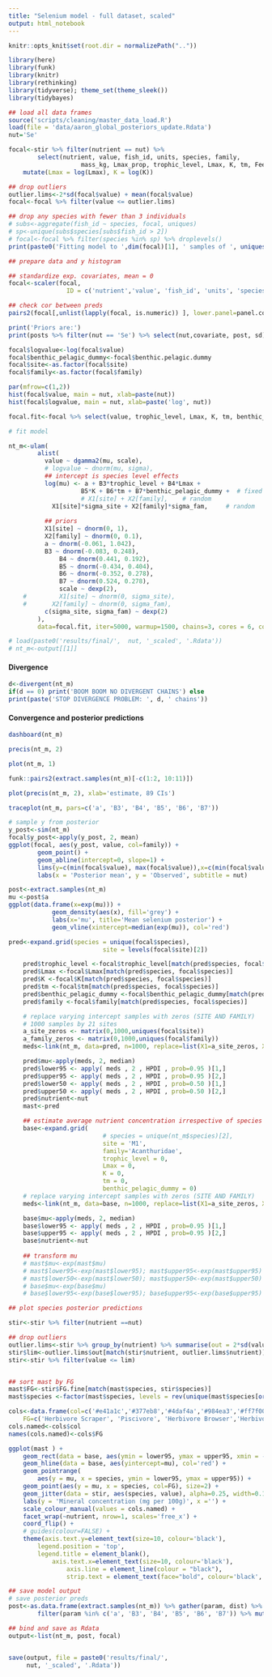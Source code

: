 ```yaml
---
title: "Selenium model - full dataset, scaled"
output: html_notebook
---
```


```r
knitr::opts_knit$set(root.dir = normalizePath(".."))
```

```r
library(here)
library(funk)
library(knitr)
library(rethinking)
library(tidyverse); theme_set(theme_sleek())
library(tidybayes)

## load all data frames
source('scripts/cleaning/master_data_load.R')
load(file = 'data/aaron_global_posteriors_update.Rdata')
nut='Se'
```

```r

focal<-stir %>% filter(nutrient == nut) %>%
		select(nutrient, value, fish_id, units, species, family, 
					mass_kg, Lmax_prop, trophic_level, Lmax, K, tm, Feeding_path, site) %>%
    mutate(Lmax = log(Lmax), K = log(K))

## drop outliers
outlier.lims<-2*sd(focal$value) + mean(focal$value)
focal<-focal %>% filter(value <= outlier.lims)

## drop any species with fewer than 3 individuals
# subs<-aggregate(fish_id ~ species, focal, uniques)
# sp<-unique(subs$species[subs$fish_id > 2])
# focal<-focal %>% filter(species %in% sp) %>% droplevels()
print(paste0('Fitting model to ',dim(focal)[1], ' samples of ', uniques(focal$species), ' species'))
```

```r
## prepare data and y histogram

## standardize exp. covariates, mean = 0
focal<-scaler(focal, 
				ID = c('nutrient','value', 'fish_id', 'units', 'species', 'family', 'site'), cats=TRUE) 

## check cor between preds
pairs2(focal[,unlist(lapply(focal, is.numeric)) ], lower.panel=panel.cor, upper.panel=panel.smooth2)

print('Priors are:')
print(posts %>% filter(nut == 'Se') %>% select(nut,covariate, post, sd)) %>% mutate(post = round(post,3), sd = round(sd,3))

focal$logvalue<-log(focal$value)
focal$benthic_pelagic_dummy<-focal$benthic.pelagic.dummy
focal$site<-as.factor(focal$site)
focal$family<-as.factor(focal$family)

par(mfrow=c(1,2))
hist(focal$value, main = nut, xlab=paste(nut))
hist(focal$logvalue, main = nut, xlab=paste('log', nut))

focal.fit<-focal %>% select(value, trophic_level, Lmax, K, tm, benthic_pelagic_dummy, site, family)
```

```r
# fit model

nt_m<-ulam(
        alist(
          value ~ dgamma2(mu, scale),
          # logvalue ~ dnorm(mu, sigma),
          ## intercept is species level effects
          log(mu) <- a + B3*trophic_level + B4*Lmax + 
          			B5*K + B6*tm + B7*benthic_pelagic_dummy +  # fixed
          			# X1[site] + X2[family], 	# random
            X1[site]*sigma_site + X2[family]*sigma_fam, 	# random
          
          ## priors
          X1[site] ~ dnorm(0, 1),
          X2[family] ~ dnorm(0, 0.1),
          a ~ dnorm(-0.061, 1.042),
          B3 ~ dnorm(-0.083, 0.248),
    		  B4 ~ dnorm(0.441, 0.192),
    		  B5 ~ dnorm(-0.434, 0.404),
    		  B6 ~ dnorm(-0.352, 0.278),
    		  B7 ~ dnorm(0.524, 0.278),
    		  scale ~ dexp(2),
    # 		  X1[site] ~ dnorm(0, sigma_site),
    #       X2[family] ~ dnorm(0, sigma_fam),
          c(sigma_site, sigma_fam) ~ dexp(2)
        ),
        data=focal.fit, iter=5000, warmup=1500, chains=3, cores = 6, control=list(adapt_delta=0.99), messages=FALSE)

# load(paste0('results/final/',	 nut, '_scaled', '.Rdata'))
# nt_m<-output[[1]]
```
#### Divergence

```r
d<-divergent(nt_m)
if(d == 0) print('BOOM BOOM NO DIVERGENT CHAINS') else
print(paste('STOP DIVERGENCE PROBLEM: ', d, ' chains'))
```



#### Convergence and posterior predictions 


```r
dashboard(nt_m)
```


```r
precis(nt_m, 2)
```

```r
plot(nt_m, 1)
```

```r
funk::pairs2(extract.samples(nt_m)[-c(1:2, 10:11)])
```

```r
plot(precis(nt_m, 2), xlab='estimate, 89 CIs')
```
```r
traceplot(nt_m, pars=c('a', 'B3', 'B4', 'B5', 'B6', 'B7'))
```

```r
# sample y from posterior
y_post<-sim(nt_m)
focal$y_post<-apply(y_post, 2, mean)
ggplot(focal, aes(y_post, value, col=family)) + 
        geom_point() + 
        geom_abline(intercept=0, slope=1) +
        lims(y=c(min(focal$value), max(focal$value)),x=c(min(focal$value), max(focal$value))) +
        labs(x = 'Posterior mean', y = 'Observed', subtitle = nut)
```

```r
post<-extract.samples(nt_m)
mu <-post$a
ggplot(data.frame(x=exp(mu))) + 
            geom_density(aes(x), fill='grey') + 
            labs(x='mu', title='Mean selenium posterior') +       
            geom_vline(xintercept=median(exp(mu)), col='red')

```
```r
pred<-expand.grid(species = unique(focal$species),
						  site = levels(focal$site)[2])

	pred$trophic_level <-focal$trophic_level[match(pred$species, focal$species)]
	pred$Lmax <-focal$Lmax[match(pred$species, focal$species)]
	pred$K <-focal$K[match(pred$species, focal$species)]
	pred$tm <-focal$tm[match(pred$species, focal$species)]
	pred$benthic_pelagic_dummy <-focal$benthic_pelagic_dummy[match(pred$species,focal$species)]
	pred$family <-focal$family[match(pred$species, focal$species)]

	# replace varying intercept samples with zeros (SITE AND FAMILY)
	# 1000 samples by 21 sites
	a_site_zeros <- matrix(0,1000,uniques(focal$site))
	a_family_zeros <- matrix(0,1000,uniques(focal$family))
	meds<-link(nt_m, data=pred, n=1000, replace=list(X1=a_site_zeros, X2 = a_family_zeros))

	pred$mu<-apply(meds, 2, median)
	pred$lower95 <- apply( meds , 2 , HPDI , prob=0.95 )[1,]
	pred$upper95 <- apply( meds , 2 , HPDI , prob=0.95 )[2,]
	pred$lower50 <- apply( meds , 2 , HPDI , prob=0.50 )[1,]
	pred$upper50 <- apply( meds , 2 , HPDI , prob=0.50 )[2,]
	pred$nutrient<-nut
	mast<-pred

	## estimate average nutrient concentration irrespective of species
	base<-expand.grid(
						  # species = unique(nt_m$species)[2],
						  site = 'M1', 
						  family='Acanthuridae',
						  trophic_level = 0, 
						  Lmax = 0, 
						  K = 0, 
						  tm = 0, 
						  benthic_pelagic_dummy = 0)
	# replace varying intercept samples with zeros (SITE AND FAMILY)
	meds<-link(nt_m, data=base, n=1000, replace=list(X1=a_site_zeros, X2=a_family_zeros))

	base$mu<-apply(meds, 2, median)
	base$lower95 <- apply( meds , 2 , HPDI , prob=0.95 )[1,]
	base$upper95 <- apply( meds , 2 , HPDI , prob=0.95 )[2,]
	base$nutrient<-nut
	
	## transform mu
    # mast$mu<-exp(mast$mu)
    # mast$lower95<-exp(mast$lower95); mast$upper95<-exp(mast$upper95)
    # mast$lower50<-exp(mast$lower50); mast$upper50<-exp(mast$upper50)
    # base$mu<-exp(base$mu)
    # base$lower95<-exp(base$lower95); base$upper95<-exp(base$upper95)

```
```r
## plot species posterior predictions

stir<-stir %>% filter(nutrient ==nut)

## drop outliers
outlier.lims<-stir %>% group_by(nutrient) %>% summarise(out = 2*sd(value) + mean(value))
stir$lim<-outlier.lims$out[match(stir$nutrient, outlier.lims$nutrient)]
stir<-stir %>% filter(value <= lim)


## sort mast by FG
mast$FG<-stir$FG.fine[match(mast$species, stir$species)]
mast$species <-factor(mast$species, levels = rev(unique(mast$species[order(mast$FG)])))

cols<-data.frame(col=c('#e41a1c','#377eb8','#4daf4a','#984ea3','#ff7f00','#a65628'),
    FG=c('Herbivore Scraper', 'Piscivore', 'Herbivore Browser','Herbivore Grazer', 'Invertivore & Piscivore', 'Invertivore'))
cols.named<-cols$col
names(cols.named)<-cols$FG

ggplot(mast ) + 
	geom_rect(data = base, aes(ymin = lower95, ymax = upper95, xmin = -Inf, xmax=Inf), fill='red', alpha=0.2) +
	geom_hline(data = base, aes(yintercept=mu), col='red') +
	geom_pointrange(
		aes(y = mu, x = species, ymin = lower95, ymax = upper95)) +
	geom_point(aes(y = mu, x = species, col=FG), size=2) +
	geom_jitter(data = stir, aes(species, value), alpha=0.25, width=0.15, size=0.75) +
	labs(y = 'Mineral concentration (mg per 100g)', x ='') +
	scale_colour_manual(values = cols.named) +
	facet_wrap(~nutrient, nrow=1, scales='free_x') + 
	coord_flip() + 
	# guides(colour=FALSE) + 
	theme(axis.text.y=element_text(size=10, colour='black'),
		legend.position = 'top',
		legend.title = element_blank(),
			axis.text.x=element_text(size=10, colour='black'),
				axis.line = element_line(colour = "black"), 
				strip.text = element_text(face="bold", colour='black', size=10))

```

```r
## save model output
# save posterior preds
post<-as.data.frame(extract.samples(nt_m)) %>% gather(param, dist) %>% 
		filter(param %in% c('a', 'B3', 'B4', 'B5', 'B6', 'B7')) %>% mutate(nutrient = nut)

## bind and save as Rdata	
output<-list(nt_m, post, focal)


save(output, file = paste0('results/final/',
	 nut, '_scaled', '.Rdata'))
```

